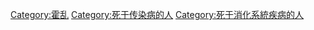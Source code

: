 [[Category:霍乱|Category:霍乱]]
[[Category:死于传染病的人|Category:死于传染病的人]]
[[Category:死于消化系統疾病的人|Category:死于消化系統疾病的人]]